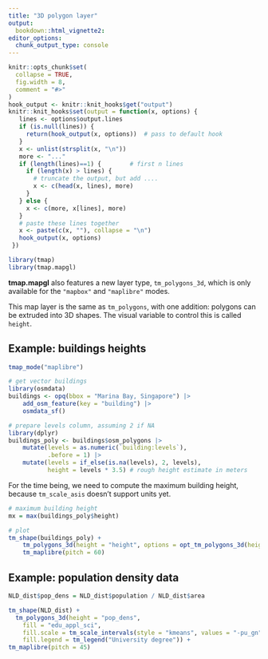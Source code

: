 ```yaml
---
title: "3D polygon layer"
output: 
  bookdown::html_vignette2:
editor_options: 
  chunk_output_type: console
---
```


```r
knitr::opts_chunk$set(
  collapse = TRUE,
  fig.width = 8,
  comment = "#>"
)
hook_output <- knitr::knit_hooks$get("output")
knitr::knit_hooks$set(output = function(x, options) {
   lines <- options$output.lines
   if (is.null(lines)) {
     return(hook_output(x, options))  # pass to default hook
   }
   x <- unlist(strsplit(x, "\n"))
   more <- "..."
   if (length(lines)==1) {        # first n lines
     if (length(x) > lines) {
       # truncate the output, but add ....
       x <- c(head(x, lines), more)
     }
   } else {
     x <- c(more, x[lines], more)
   }
   # paste these lines together
   x <- paste(c(x, ""), collapse = "\n")
   hook_output(x, options)
 })

```

```r
library(tmap)
library(tmap.mapgl)
```


**tmap.mapgl** also features a new layer type, `tm_polygons_3d`, which is only available for the `"mapbox"` and `"maplibre"` modes.

This map layer is the same as `tm_polygons`, with one addition: polygons can be extruded into 3D shapes. The visual variable to control this is called `height`.



## Example: buildings heights

```r
tmap_mode("maplibre")

# get vector buildings
library(osmdata)
buildings <- opq(bbox = "Marina Bay, Singapore") |>
	add_osm_feature(key = "building") |>
	osmdata_sf()

# prepare levels column, assuming 2 if NA
library(dplyr)
buildings_poly <- buildings$osm_polygons |>
	mutate(levels = as.numeric(`building:levels`),
		   .before = 1) |>
	mutate(levels = if_else(is.na(levels), 2, levels),
		   height = levels * 3.5) # rough height estimate in meters


```

For the time being, we need to compute the maximum building height, because `tm_scale_asis` doesn't support units yet.

```r
# maximum building height
mx = max(buildings_poly$height)

# plot
tm_shape(buildings_poly) +
	tm_polygons_3d(height = "height", options = opt_tm_polygons_3d(height.max = mx)) + 
	tm_maplibre(pitch = 60)
```

## Example: population density data 

```r
NLD_dist$pop_dens = NLD_dist$population / NLD_dist$area

tm_shape(NLD_dist) +
  tm_polygons_3d(height = "pop_dens",
    fill = "edu_appl_sci",
    fill.scale = tm_scale_intervals(style = "kmeans", values = "-pu_gn"),
    fill.legend = tm_legend("University degree")) +
tm_maplibre(pitch = 45)
```

